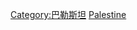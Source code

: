 {{Commons category|Subdivisions of the Palestinian territories}}
{{Catmore}}

[[Category:巴勒斯坦|Category:巴勒斯坦]]
[[Category:亞洲國家行政區劃|Palestine]]
